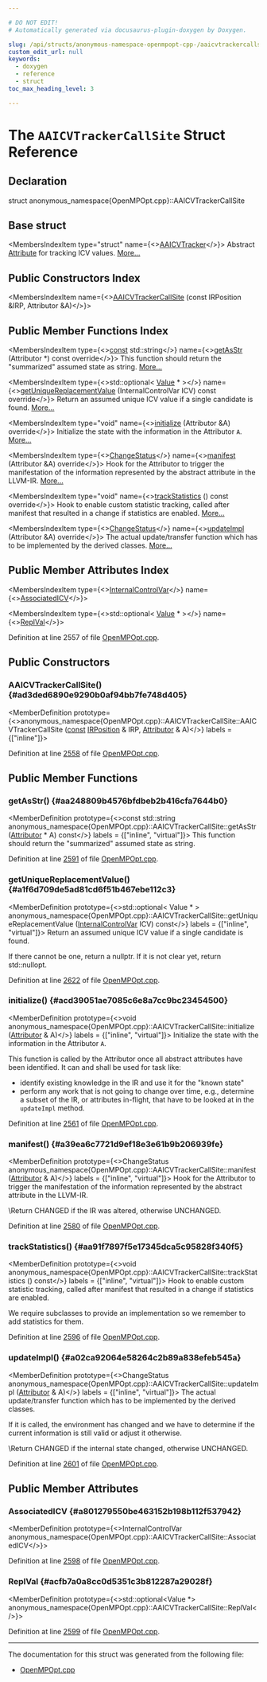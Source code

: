 ```yaml
---

# DO NOT EDIT!
# Automatically generated via docusaurus-plugin-doxygen by Doxygen.

slug: /api/structs/anonymous-namespace-openmpopt-cpp-/aaicvtrackercallsite
custom_edit_url: null
keywords:
  - doxygen
  - reference
  - struct
toc_max_heading_level: 3

---
```





# The `AAICVTrackerCallSite` Struct Reference

<DoxygenPage pluginConfig={pluginConfig}>



## Declaration

<CodeBlock>struct anonymous_namespace{OpenMPOpt.cpp}::AAICVTrackerCallSite</CodeBlock>

## Base struct

<MembersIndex>

<MembersIndexItem
  type="struct"
  name={<><a href="/docs/api/structs/anonymous-namespace-openmpopt-cpp-/aaicvtracker">AAICVTracker</a></>}>
Abstract <a href="/docs/api/classes/llvm/attribute">Attribute</a> for tracking ICV values. <a href="/docs/api/structs/anonymous-namespace-openmpopt-cpp-/aaicvtracker/#details">More...</a>
</MembersIndexItem>

</MembersIndex>

## Public Constructors Index

<MembersIndex>

<MembersIndexItem
  name={<><a href="#ad3ded6890e9290b0af94bb7fe748d405">AAICVTrackerCallSite</a> (const IRPosition &amp;IRP, Attributor &amp;A)</>}>
</MembersIndexItem>

</MembersIndex>

## Public Member Functions Index

<MembersIndex>

<MembersIndexItem
  type={<><a href="/docs/api/files/lib/lib/target/lib/target/aarch64/aarch64promoteconstant-cpp/#a90f8350fecae261c25be85d38b451bff">const</a> std::string</>}
  name={<><a href="#aa248809b4576bfdbeb2b416cfa7644b0">getAsStr</a> (Attributor &#42;) const override</>}>
This function should return the &quot;summarized&quot; assumed state as string. <a href="#aa248809b4576bfdbeb2b416cfa7644b0">More...</a>
</MembersIndexItem>

<MembersIndexItem
  type={<>std::optional&lt; <a href="/docs/api/classes/llvm/value">Value</a> &#42; &gt;</>}
  name={<><a href="#a1f6d709de5ad81cd6f51b467ebe112c3">getUniqueReplacementValue</a> (InternalControlVar ICV) const override</>}>
Return an assumed unique ICV value if a single candidate is found. <a href="#a1f6d709de5ad81cd6f51b467ebe112c3">More...</a>
</MembersIndexItem>

<MembersIndexItem
  type="void"
  name={<><a href="#acd39051ae7085c6e8a7cc9bc23454500">initialize</a> (Attributor &amp;A) override</>}>
Initialize the state with the information in the Attributor <code>A</code>. <a href="#acd39051ae7085c6e8a7cc9bc23454500">More...</a>
</MembersIndexItem>

<MembersIndexItem
  type={<><a href="/docs/api/namespaces/llvm/#acd850975ae5042cacb64a9d0ea4715f3">ChangeStatus</a></>}
  name={<><a href="#a39ea6c7721d9ef18e3e61b9b206939fe">manifest</a> (Attributor &amp;A) override</>}>
Hook for the Attributor to trigger the manifestation of the information represented by the abstract attribute in the LLVM-IR. <a href="#a39ea6c7721d9ef18e3e61b9b206939fe">More...</a>
</MembersIndexItem>

<MembersIndexItem
  type="void"
  name={<><a href="#aa91f7897f5e17345dca5c95828f340f5">trackStatistics</a> () const override</>}>
Hook to enable custom statistic tracking, called after manifest that resulted in a change if statistics are enabled. <a href="#aa91f7897f5e17345dca5c95828f340f5">More...</a>
</MembersIndexItem>

<MembersIndexItem
  type={<><a href="/docs/api/namespaces/llvm/#acd850975ae5042cacb64a9d0ea4715f3">ChangeStatus</a></>}
  name={<><a href="#a02ca92064e58264c2b89a838efeb545a">updateImpl</a> (Attributor &amp;A) override</>}>
The actual update/transfer function which has to be implemented by the derived classes. <a href="#a02ca92064e58264c2b89a838efeb545a">More...</a>
</MembersIndexItem>

</MembersIndex>

## Public Member Attributes Index

<MembersIndex>

<MembersIndexItem
  type={<><a href="/docs/api/namespaces/llvm/omp/#a4608c581e6f18962661f7fc39ea88da2">InternalControlVar</a></>}
  name={<><a href="#a801279550be463152b198b112f537942">AssociatedICV</a></>}>
</MembersIndexItem>

<MembersIndexItem
  type={<>std::optional&lt; <a href="/docs/api/classes/llvm/value">Value</a> &#42; &gt;</>}
  name={<><a href="#acfb7a0a8cc0d5351c3b812287a29028f">ReplVal</a></>}>
</MembersIndexItem>

</MembersIndex>


Definition at line 2557 of file <a href="/docs/api/files/lib/lib/transforms/lib/transforms/ipo/openmpopt-cpp">OpenMPOpt.cpp</a>.

<SectionDefinition>

## Public Constructors

### AAICVTrackerCallSite() {#ad3ded6890e9290b0af94bb7fe748d405}

<MemberDefinition
  prototype={<>anonymous&#95;namespace&#123;OpenMPOpt.cpp&#125;::AAICVTrackerCallSite::AAICVTrackerCallSite (<a href="/docs/api/files/lib/lib/target/lib/target/aarch64/aarch64promoteconstant-cpp/#a90f8350fecae261c25be85d38b451bff">const</a> <a href="/docs/api/structs/llvm/irposition">IRPosition</a> &amp; IRP, <a href="/docs/api/structs/llvm/attributor">Attributor</a> &amp; A)</>}
  labels = {["inline"]}>

Definition at line <a href="/docs/api/files/lib/lib/transforms/lib/transforms/ipo/openmpopt-cpp/#l02558">2558</a> of file <a href="/docs/api/files/lib/lib/transforms/lib/transforms/ipo/openmpopt-cpp">OpenMPOpt.cpp</a>.
</MemberDefinition>

</SectionDefinition>

<SectionDefinition>

## Public Member Functions

### getAsStr() {#aa248809b4576bfdbeb2b416cfa7644b0}

<MemberDefinition
  prototype={<>const std::string anonymous&#95;namespace&#123;OpenMPOpt.cpp&#125;::AAICVTrackerCallSite::getAsStr (<a href="/docs/api/structs/llvm/attributor">Attributor</a> &#42; A) const</>}
  labels = {["inline", "virtual"]}>
This function should return the &quot;summarized&quot; assumed state as string.

Definition at line <a href="/docs/api/files/lib/lib/transforms/lib/transforms/ipo/openmpopt-cpp/#l02591">2591</a> of file <a href="/docs/api/files/lib/lib/transforms/lib/transforms/ipo/openmpopt-cpp">OpenMPOpt.cpp</a>.
</MemberDefinition>

### getUniqueReplacementValue() {#a1f6d709de5ad81cd6f51b467ebe112c3}

<MemberDefinition
  prototype={<>std::optional&lt; Value &#42; &gt; anonymous&#95;namespace&#123;OpenMPOpt.cpp&#125;::AAICVTrackerCallSite::getUniqueReplacementValue (<a href="/docs/api/namespaces/llvm/omp/#a4608c581e6f18962661f7fc39ea88da2">InternalControlVar</a> ICV) const</>}
  labels = {["inline", "virtual"]}>
Return an assumed unique ICV value if a single candidate is found.

If there cannot be one, return a nullptr. If it is not clear yet, return std::nullopt.

Definition at line <a href="/docs/api/files/lib/lib/transforms/lib/transforms/ipo/openmpopt-cpp/#l02622">2622</a> of file <a href="/docs/api/files/lib/lib/transforms/lib/transforms/ipo/openmpopt-cpp">OpenMPOpt.cpp</a>.
</MemberDefinition>

### initialize() {#acd39051ae7085c6e8a7cc9bc23454500}

<MemberDefinition
  prototype={<>void anonymous&#95;namespace&#123;OpenMPOpt.cpp&#125;::AAICVTrackerCallSite::initialize (<a href="/docs/api/structs/llvm/attributor">Attributor</a> &amp; A)</>}
  labels = {["inline", "virtual"]}>
Initialize the state with the information in the Attributor <code>A</code>.

This function is called by the Attributor once all abstract attributes have been identified. It can and shall be used for task like:
<ul>
<li>identify existing knowledge in the IR and use it for the &quot;known state&quot;</li>
<li>perform any work that is not going to change over time, e.g., determine a subset of the IR, or attributes in-flight, that have to be looked at in the <code>updateImpl</code> method.</li>
</ul>

Definition at line <a href="/docs/api/files/lib/lib/transforms/lib/transforms/ipo/openmpopt-cpp/#l02561">2561</a> of file <a href="/docs/api/files/lib/lib/transforms/lib/transforms/ipo/openmpopt-cpp">OpenMPOpt.cpp</a>.
</MemberDefinition>

### manifest() {#a39ea6c7721d9ef18e3e61b9b206939fe}

<MemberDefinition
  prototype={<>ChangeStatus anonymous&#95;namespace&#123;OpenMPOpt.cpp&#125;::AAICVTrackerCallSite::manifest (<a href="/docs/api/structs/llvm/attributor">Attributor</a> &amp; A)</>}
  labels = {["inline", "virtual"]}>
Hook for the Attributor to trigger the manifestation of the information represented by the abstract attribute in the LLVM-IR.

\\Return CHANGED if the IR was altered, otherwise UNCHANGED.

Definition at line <a href="/docs/api/files/lib/lib/transforms/lib/transforms/ipo/openmpopt-cpp/#l02580">2580</a> of file <a href="/docs/api/files/lib/lib/transforms/lib/transforms/ipo/openmpopt-cpp">OpenMPOpt.cpp</a>.
</MemberDefinition>

### trackStatistics() {#aa91f7897f5e17345dca5c95828f340f5}

<MemberDefinition
  prototype={<>void anonymous&#95;namespace&#123;OpenMPOpt.cpp&#125;::AAICVTrackerCallSite::trackStatistics () const</>}
  labels = {["inline", "virtual"]}>
Hook to enable custom statistic tracking, called after manifest that resulted in a change if statistics are enabled.

We require subclasses to provide an implementation so we remember to add statistics for them.

Definition at line <a href="/docs/api/files/lib/lib/transforms/lib/transforms/ipo/openmpopt-cpp/#l02596">2596</a> of file <a href="/docs/api/files/lib/lib/transforms/lib/transforms/ipo/openmpopt-cpp">OpenMPOpt.cpp</a>.
</MemberDefinition>

### updateImpl() {#a02ca92064e58264c2b89a838efeb545a}

<MemberDefinition
  prototype={<>ChangeStatus anonymous&#95;namespace&#123;OpenMPOpt.cpp&#125;::AAICVTrackerCallSite::updateImpl (<a href="/docs/api/structs/llvm/attributor">Attributor</a> &amp; A)</>}
  labels = {["inline", "virtual"]}>
The actual update/transfer function which has to be implemented by the derived classes.

If it is called, the environment has changed and we have to determine if the current information is still valid or adjust it otherwise.

\\Return CHANGED if the internal state changed, otherwise UNCHANGED.

Definition at line <a href="/docs/api/files/lib/lib/transforms/lib/transforms/ipo/openmpopt-cpp/#l02601">2601</a> of file <a href="/docs/api/files/lib/lib/transforms/lib/transforms/ipo/openmpopt-cpp">OpenMPOpt.cpp</a>.
</MemberDefinition>

</SectionDefinition>

<SectionDefinition>

## Public Member Attributes

### AssociatedICV {#a801279550be463152b198b112f537942}

<MemberDefinition
  prototype={<>InternalControlVar anonymous&#95;namespace&#123;OpenMPOpt.cpp&#125;::AAICVTrackerCallSite::AssociatedICV</>}>

Definition at line <a href="/docs/api/files/lib/lib/transforms/lib/transforms/ipo/openmpopt-cpp/#l02598">2598</a> of file <a href="/docs/api/files/lib/lib/transforms/lib/transforms/ipo/openmpopt-cpp">OpenMPOpt.cpp</a>.
</MemberDefinition>

### ReplVal {#acfb7a0a8cc0d5351c3b812287a29028f}

<MemberDefinition
  prototype={<>std::optional&lt;Value &#42;&gt; anonymous&#95;namespace&#123;OpenMPOpt.cpp&#125;::AAICVTrackerCallSite::ReplVal</>}>

Definition at line <a href="/docs/api/files/lib/lib/transforms/lib/transforms/ipo/openmpopt-cpp/#l02599">2599</a> of file <a href="/docs/api/files/lib/lib/transforms/lib/transforms/ipo/openmpopt-cpp">OpenMPOpt.cpp</a>.
</MemberDefinition>

</SectionDefinition>

<hr/>

The documentation for this struct was generated from the following file:

<ul>
<li><a href="/docs/api/files/lib/lib/transforms/lib/transforms/ipo/openmpopt-cpp">OpenMPOpt.cpp</a></li>
</ul>

</DoxygenPage>
